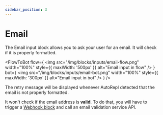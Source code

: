 ```yaml
---
sidebar_position: 3
---
```



# Email

The Email input block allows you to ask your user for an email. It will check if it is properly formatted.

<FlowToBot
  flow={
    <img
      src="/img/blocks/inputs/email-flow.png"
      width="100%"
      style={{ maxWidth: '500px' }}
      alt="Email input in flow"
    />
  }
  bot={
    <img
      src="/img/blocks/inputs/email-bot.png"
      width="100%"
      style={{ maxWidth: '300px' }}
      alt="Email input in bot"
    />
  }
/>

The retry message will be displayed whenever AutoRepl detected that the email is not properly formatted.

It won't check if the email address is **valid**. To do that, you will have to trigger a [Webhook block](/editor/blocks/integrations/webhook) and call an email validation service API.
